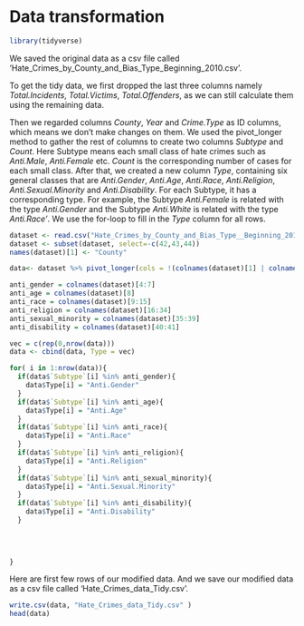 # Data transformation

```r
library(tidyverse)
```

We saved the original data as a csv file called 'Hate_Crimes_by_County_and_Bias_Type_Beginning_2010.csv'. 

To get the tidy data, we first dropped the last three columns namely *Total.Incidents*, *Total.Victims*, *Total.Offenders*, as we can still calculate them using the remaining data. 

Then we regarded columns *County*, *Year* and *Crime.Type* as ID columns, which means we don't make changes on them. We used the pivot_longer method to gather the rest of columns to create two columns *Subtype* and *Count*. Here Subtype means each small class of hate crimes such as *Anti.Male*, *Anti.Female* etc. *Count* is the corresponding number of cases for each small class. After that, we created a new column *Type*, containing six general classes that are *Anti.Gender*, *Anti.Age*, *Anti.Race*, *Anti.Religion*, *Anti.Sexual.Minority* and *Anti.Disability*. For each Subtype, it has a corresponding type. For example, the Subtype *Anti.Female* is related with the type *Anti.Gender* and the Subtype *Anti.White* is related with the type *Anti.Race'*. We use the for-loop to fill in the *Type* column for all rows.


```r
dataset <- read.csv("Hate_Crimes_by_County_and_Bias_Type__Beginning_2010.csv")
dataset <- subset(dataset, select=-c(42,43,44))
names(dataset)[1] <- "County"

data<- dataset %>% pivot_longer(cols = !(colnames(dataset)[1] | colnames(dataset)[2] | colnames(dataset)[3]), names_to = "Subtype", values_to = "Count")

anti_gender = colnames(dataset)[4:7]
anti_age = colnames(dataset)[8]
anti_race = colnames(dataset)[9:15]
anti_religion = colnames(dataset)[16:34]
anti_sexual_minority = colnames(dataset)[35:39]
anti_disability = colnames(dataset)[40:41]

vec = c(rep(0,nrow(data)))
data <- cbind(data, Type = vec)

for( i in 1:nrow(data)){
  if(data$`Subtype`[i] %in% anti_gender){
    data$Type[i] = "Anti.Gender"
  }
  if(data$`Subtype`[i] %in% anti_age){
    data$Type[i] = "Anti.Age"
  }
  if(data$`Subtype`[i] %in% anti_race){
    data$Type[i] = "Anti.Race"
  }
  if(data$`Subtype`[i] %in% anti_religion){
    data$Type[i] = "Anti.Religion"
  }
  if(data$`Subtype`[i] %in% anti_sexual_minority){
    data$Type[i] = "Anti.Sexual.Minority"
  }
  if(data$`Subtype`[i] %in% anti_disability){
    data$Type[i] = "Anti.Disability"
  }
  

  
  
}
```

Here are first few rows of our modified data. And we save our modified data as a csv file called 'Hate_Crimes_data_Tidy.csv'.

```r
write.csv(data, "Hate_Crimes_data_Tidy.csv" )
head(data)
```

